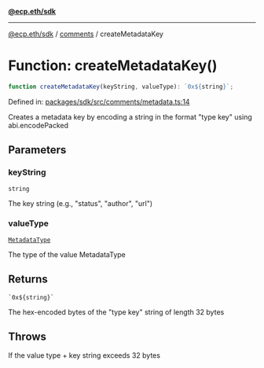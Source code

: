 [**@ecp.eth/sdk**](../../index.mdx)

***

[@ecp.eth/sdk](/sdk-reference/index.mdx) / [comments](/sdk-reference/comments/index.mdx) / createMetadataKey

# Function: createMetadataKey()

```ts
function createMetadataKey(keyString, valueType): `0x${string}`;
```

Defined in: [packages/sdk/src/comments/metadata.ts:14](https://github.com/ecp-eth/comments-monorepo/blob/main/packages/sdk/src/comments/metadata.ts#L14)

Creates a metadata key by encoding a string in the format "type key" using abi.encodePacked

## Parameters

### keyString

`string`

The key string (e.g., "status", "author", "url")

### valueType

[`MetadataType`](/sdk-reference/comments/type-aliases/MetadataType.mdx)

The type of the value MetadataType

## Returns

`` `0x${string}` ``

The hex-encoded bytes of the "type key" string of length 32 bytes

## Throws

If the value type + key string exceeds 32 bytes
